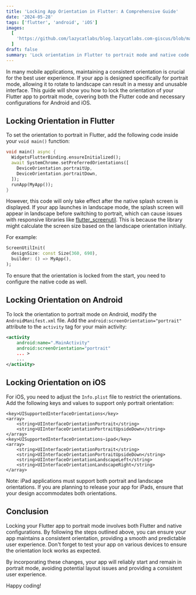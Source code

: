 ```yaml
---
title: 'Locking App Orientation in Flutter: A Comprehensive Guide'
date: '2024-05-28'
tags: ['flutter', 'android', 'iOS']
images:
  [
    'https://github.com/lazycatlabs/blog.lazycatlabs.com-giscus/blob/main/blog-assets/seo-banner/flutter/flutter-lock-portrait-orientation.png?raw=true',
  ]
draft: false
summary: 'Lock orientation in Flutter to portrait mode and native code in iOS and Android.'
---
```


In many mobile applications, maintaining a consistent orientation is crucial for the best user experience. If your app is designed specifically for portrait mode, allowing it to rotate to landscape can result in a messy and unusable interface. This guide will show you how to lock the orientation of your Flutter app to portrait mode, covering both the Flutter code and necessary configurations for Android and iOS.

## Locking Orientation in Flutter

To set the orientation to portrait in Flutter, add the following code inside your `void main()` function:

```dart
void main() async {
  WidgetsFlutterBinding.ensureInitialized();
  await SystemChrome.setPreferredOrientations([
    DeviceOrientation.portraitUp,
    DeviceOrientation.portraitDown,
  ]);
  runApp(MyApp());
}
```

However, this code will only take effect after the native splash screen is displayed. If your app launches in landscape mode, the splash screen will appear in landscape before switching to portrait, which can cause issues with responsive libraries like [flutter_screenutil](https://pub.dev/packages/flutter_screenutil). This is because the library might calculate the screen size based on the landscape orientation initially.

For example:

```dart
ScreenUtilInit(
  designSize: const Size(360, 690),
  builder: () => MyApp(),
);
```

To ensure that the orientation is locked from the start, you need to configure the native code as well.

## Locking Orientation on Android

To lock the orientation to portrait mode on Android, modify the `AndroidManifest.xml` file. Add the `android:screenOrientation="portrait"` attribute to the `activity` tag for your main activity:

```xml
<activity
    android:name=".MainActivity"
    android:screenOrientation="portrait"
    ... >
    ...
</activity>
```

## Locking Orientation on iOS

For iOS, you need to adjust the `Info.plist` file to restrict the orientations. Add the following keys and values to support only portrait orientation:

```plist
<key>UISupportedInterfaceOrientations</key>
<array>
    <string>UIInterfaceOrientationPortrait</string>
    <string>UIInterfaceOrientationPortraitUpsideDown</string>
</array>
<key>UISupportedInterfaceOrientations~ipad</key>
<array>
    <string>UIInterfaceOrientationPortrait</string>
    <string>UIInterfaceOrientationPortraitUpsideDown</string>
    <string>UIInterfaceOrientationLandscapeLeft</string>
    <string>UIInterfaceOrientationLandscapeRight</string>
</array>
```

Note: iPad applications must support both portrait and landscape orientations. If you are planning to release your app for iPads, ensure that your design accommodates both orientations.

## Conclusion

Locking your Flutter app to portrait mode involves both Flutter and native configurations. By following the steps outlined above, you can ensure your app maintains a consistent orientation, providing a smooth and predictable user experience. Don't forget to test your app on various devices to ensure the orientation lock works as expected.

By incorporating these changes, your app will reliably start and remain in portrait mode, avoiding potential layout issues and providing a consistent user experience.

Happy coding!
